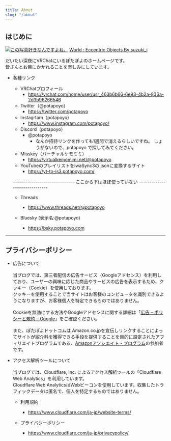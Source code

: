 ```yaml
---
title: About
slug: "/about"
---
```

## はじめに

[![この写真好きなんですよね。](https://assets.potapoyo.com/img/thumb_20230910-VRChat_2023-09-10_01-32-44.124_3840x2160.webp)](https://assets.potapoyo.com/img/20230910-VRChat_2023-09-10_01-32-44.124_3840x2160.jpg)
<a href="https://vrchat.com/home/launch?worldId=wrld_9ac9ed36-adb0-491a-8757-d250f21c9bcf" target="_blank">World : Eccentric Objects By suzuki_i</a>

だいたい深夜にVRChatにいるぽたぽよのホームページです。\
皆さんとお目にかかれることを楽しみにしています。

+ 各種リンク
  + VRChatプロフィール
    + https://vrchat.com/home/user/usr_463b6b66-6e93-4b2a-836a-2d3b96266546
  + Twitter（@potapoyo）
    + https://twitter.com/potapoyo
  + Instagrtam（potapoyo）
    + https://www.instagram.com/potapoyo/
  + Discord（potapoyo）
    + @potapoyo
      + なんか招待リンクを作っても1週間で消えるらしいですね。 しょうがないので、potapoyo で探してみてください。
  + Misskey（バーチャルケモミミ）
    + https://virtualkemomimi.net/@potapoyo
  + YouTubeのプレイリストをiwaSync3の.jsonに変換するサイト
    + https://yt-to-is3.potapoyo.com/

  ------------------------------ ここから下はほぼ使っていない ------------------------------

  + Threads
    + https://www.threads.net/@potapoyo

  + Bluesky (表示名:@potapoyo)
    + https://bsky.potapoyo.com

------------------------------

## プライバシーポリシー

+ 広告について\
  \
  当ブログでは、第三者配信の広告サービス（Googleアドセンス）を利用しており、ユーザーの興味に応じた商品やサービスの広告を表示するため、クッキー（Cookie）を使用しております。\
  クッキーを使用することで当サイトはお客様のコンピュータを識別できるようになりますが、お客様個人を特定できるものではありません。\
  \
  Cookieを無効にする方法やGoogleアドセンスに関する詳細は「[広告 – ポリシーと規約 – Google](https://policies.google.com/technologies/ads?gl=jp)」をご確認ください。\
  \
  また、ぽたぽよドットコムは Amazon.co.jpを宣伝しリンクすることによってサイトが紹介料を獲得できる手段を提供することを目的に設定されたアフィリエイトプログラムである、[Amazonアソシエイト・プログラム](https://affiliate.amazon.co.jp/)の参加者です。


+ アクセス解析ツールについて\
  \
  当ブログでは、Cloudflare, Inc. によるアクセス解析ツールの「Cloudflare Web Analytics」を利用しています。\
  Cloudflare Web AnalyticsはWebビーコンを使用しています。収集したトラフィックデータは匿名で、個人を特定するものではありません。

  + 利用規約
    + https://www.cloudflare.com/ja-jp/website-terms/

  + プライバシーポリシー
    + https://www.cloudflare.com/ja-jp/privacypolicy/